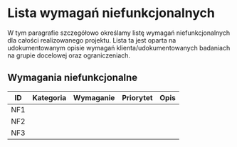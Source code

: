 # Lista wymagań niefunkcjonalnych

W tym paragrafie szczegółowo określamy listę wymagań niefunkcjonalnych dla całości realizowanego projektu. Lista ta jest oparta na udokumentowanym opisie wymagań klienta/udokumentowanych badaniach na grupie docelowej oraz ograniczeniach.

## Wymagania niefunkcjonalne

| ID  | Kategoria | Wymaganie | Priorytet | Opis |
| --- | --------- | --------- | --------- | ---- |
| NF1 |           |           |           |      |
| NF2 |           |           |           |      |
| NF3 |           |           |           |      |
